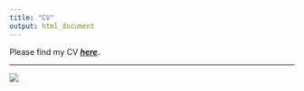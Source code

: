 ```yaml
---
title: "CV"
output: html_document
---
```


Please find my CV [***here***](http://www.jochemhummel.com/cv/200307_AcademicCurriculumVitae_JochemHummel.pdf).

***

![](https://www.jochemhummel.com/pictures/IMG_0621.jpg)